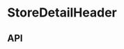 
<Meta title="Components/StoreDetailHeader" component={StoreDetailHeader} />

# StoreDetailHeader

<Preview>
  <Story name="Base component">
    <StoreDetailHeader
      alternateHoursNote={StoreHoursListFixture.alternateHoursNote}
      copy={{
        location: knobs.text('location', StoreDetailHeaderFixture.copy.location, 'Copy'),
        openingHours: knobs.text('openingHours', StoreDetailHeaderFixture.copy.openingHours, 'Copy'),
        phone: knobs.text('phone', StoreDetailHeaderFixture.copy.phone, 'Copy'),
        email: knobs.text('email', StoreDetailHeaderFixture.copy.email, 'Copy'),
      }}
      email={knobs.text('email', StoreDetailHeaderFixture.email, 'Content')}
      location={knobs.text('location', StoreDetailHeaderFixture.location, 'Content')}
      openingHours={StoreHoursListFixture.hoursList}
      phone={knobs.text('phone', StoreDetailHeaderFixture.phone, 'Content')}
      storeName={knobs.text('storeName', StoreDetailHeaderFixture.storeName, 'Content')}
      theme={knobs.select('theme', ['dark', 'light'], 'dark', 'Presentation')}
    />
  </Story>
</Preview>

## API

<Props of={StoreDetailHeader} />
